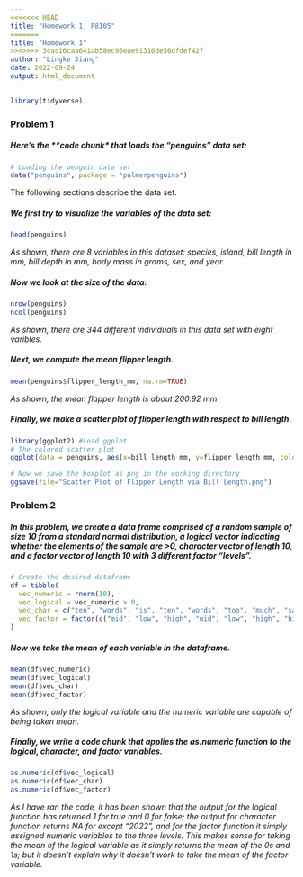 ```yaml
---
<<<<<<< HEAD
title: "Homework 1, P8105"
=======
title: "Homework 1"
>>>>>>> 3cac16caa641ab58ec95eae91310de56dfdef42f
author: "Lingke Jiang"
date: 2022-09-24
output: html_document
---
```


```r
library(tidyverse)
```

### Problem 1

##### Here's the **code chunk* that loads the "penguins" data set:

```r
# Loading the penguin data set
data("penguins", package = "palmerpenguins")
```

The following sections describe the data set.

##### We first try to visualize the variables of the data set:
```r
head(penguins)
```
*As shown, there are 8 variables in this dataset: species, island, bill length in mm, bill depth in mm, body mass in grams, sex, and year.*

##### Now we look at the size of the data:
```r
nrow(penguins)
ncol(penguins)
```
*As shown, there are 344 different individuals in this data set with eight varibles.*

##### Next, we compute the mean flipper length.
```r
mean(penguins$flipper_length_mm, na.rm=TRUE)
```
*As shown, the mean flapper length is about 200.92 mm.* 

##### Finally, we make a scatter plot of flipper length with respect to bill length.
```r
library(ggplot2) #Load ggplot
# The colored scatter plot
ggplot(data = penguins, aes(x=bill_length_mm, y=flipper_length_mm, color=species)) + geom_point() + labs(title = "Flipper Length via Bill Length", x = "Bill Length (mm)", y = "Flipper Length (mm)")

# Now we save the boxplot as png in the working directory
ggsave(file="Scatter Plot of Flipper Length via Bill Length.png")
```

### Problem 2
##### In this problem, we create a data frame comprised of a random sample of size 10 from a standard normal distribution, a logical vector indicating whether the elements of the sample are >0, character vector of length 10, and a factor vector of length 10 with 3 different factor "levels".
```r
# Create the desired dataframe
df = tibble(
  vec_numeric = rnorm(10),
  vec_logical = vec_numeric > 0,
  vec_char = c("ten", "words", "is", "ten", "words", "too", "much", "says", "Lincole", "2022"),
  vec_factor = factor(c("mid", "low", "high", "mid", "low", "high", "high", "mid", "low", "high"))
)
```

##### Now we take the mean of each variable in the dataframe.
```r
mean(df$vec_numeric)
mean(df$vec_logical)
mean(df$vec_char)
mean(df$vec_factor)
```
*As shown, only the logical variable and the numeric variable are capable of being taken mean.*

##### Finally, we write a code chunk that applies the as.numeric function to the logical, character, and factor variables.
```r
as.numeric(df$vec_logical)
as.numeric(df$vec_char)
as.numeric(df$vec_factor)
```
*As I have ran the code, it has been shown that the output for the logical function has returned 1 for true and 0 for false; the output for character function returns NA for except "2022", and for the factor function it simply assigned numeric variables to the three levels. This makes sense for taking the mean of the logical variable as it simply returns the mean of the 0s and 1s; but it doesn't explain why it doesn't work to take the mean of the factor variable.*
